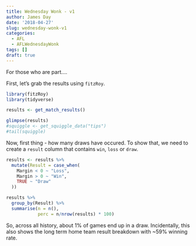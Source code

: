 ```yaml
---
title: Wednesday Wonk - v1
author: James Day
date: '2018-04-27'
slug: wednesday-wonk-v1
categories:
  - AFL
  - AFLWednesdayWonk
tags: []
draft: true
---
```


For those who are part....

First, let's grab the results using `fitzRoy`. 

```r
library(fitzRoy)
library(tidyverse)

results <- get_match_results()

glimpse(results)
#squiggle <- get_squiggle_data("tips")
#tail(squiggle)

```

Now, first thing - how many draws have occured. To show that, we need to create a `result` column that contains `win`, `loss` or `draw`.

```r
results <- results %>%
  mutate(Result = case_when(
    Margin < 0 ~ "Loss",
    Margin > 0 ~ "Win",
    TRUE ~ "Draw"
  ))

results %>%
  group_by(Result) %>%
  summarise(n = n(),
            perc = n/nrow(results) * 100)

```

So, across all history, about 1% of games end up in a draw. Incidentally, this also shows the long term home team result breakdown with ~59% winning rate. 

```r


```

